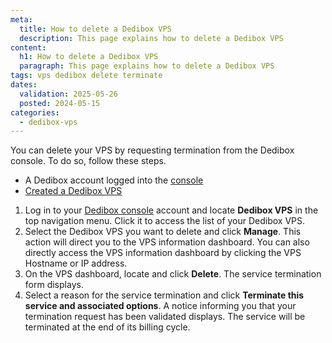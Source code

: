 ```yaml
---
meta:
  title: How to delete a Dedibox VPS
  description: This page explains how to delete a Dedibox VPS
content:
  h1: How to delete a Dedibox VPS
  paragraph: This page explains how to delete a Dedibox VPS
tags: vps dedibox delete terminate
dates:
  validation: 2025-05-26
  posted: 2024-05-15
categories:
  - dedibox-vps
---
```


You can delete your VPS by requesting termination from the Dedibox console. To do so, follow these steps.

<Macro id="requirements" />

- A Dedibox account logged into the [console](https://console.online.net)
- [Created a Dedibox VPS](/dedibox-vps/how-to/create-vps/)

1. Log in to your [Dedibox console](https://console.online.net/) account and locate **Dedibox VPS** in the top navigation menu. Click it to access the list of your Dedibox VPS.
2. Select the Dedibox VPS you want to delete and click **Manage**. This action will direct you to the VPS information dashboard.
    <Message type="tip">
        You can also directly access the VPS information dashboard by clicking 
	    the VPS Hostname or IP address.
    </Message>
3. On the VPS dashboard, locate and click **Delete**. The service termination form displays.
4. Select a reason for the service termination and click **Terminate this service and associated options**.
    A notice informing you that your termination request has been validated displays. The service will be terminated at the end of its billing cycle.
